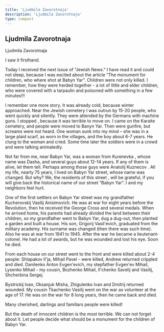```yaml
---
title: 'Ljudmila Zavorotnaja'
description: 'Ljudmila Zavorotnaja'
type: compact
---
```


## Ljudmila Zavorotnaja

Ljudmila Zavorotnaja

I saw it firsthand.

Today I received the next issue of "Jewish News." I have read it and could not
sleep, because I was excited about the article “The monument for children, who
where shot at Babyn Yar”. Children were not only killed. I remember, how they
were herded together - a lot of little and elder children, who were covered with
a tarpaulin and poisoned with something in a few minutes!!!

I remember one more story. It was already cold, because winter approached. Near
the Jewish cemetery I was outrun by 15-20 people, who went quickly and silently.
They were attended by the Germans with machine guns. I stopped , because it was
terrible to move on. I came on the Karaite cemetery, and people were moved to
Banyn Yar. Then were gunfire, but screams were not heard. One woman sunk into my
mind – she was in a large plaid scarf, as worn in the villages, and the boy
about 6-7 years. He clung to the woman and cried. Some time later the soldiers
were in a crowd and were talking animatedly.

Not far from me, near Babyn Yar, was a woman from Kurenevka , whose name was
Dasha, and several guys about 12-14 years. If any of them is alive, let them
tell. Perhaps among those guys were Anatolij Kuznecov . All my life, nearly 75
years, I lived on Babyn Yar street, whose name was changed. But why? We, the
residents of this street , will be grateful, if you will give back the
historical name of our street “Babyn Yar”. I and my neighbors feel hurt.

One of the first settlers on Babyn Yar street was my grandfather Kucherovskij
Vasilij Anisimovich. He was at war for eight years before the Revolution, then
he received the George Cross and several medals. When he arrived home, his
parents had already divided the land between their children, so my grandfather
went to Babyn Yar, dug a dug-out, then planted a garden and built a house. His
son, Grigorij Vasil'evich, graduated from the military academy. His surname was
changed (then there was such time). Also he was at war from 1941 to 1945. After
the war he became a lieutenant- colonel. He had a lot of awards, but he was
wounded and lost his eye. Soon he died.

From each house on our street went to the front and were killed about 2-4
people: Shlapakov Il'ja, Mihail Pavel - were killed, Andrew returned crippled
and died. Danilenko Anton Evgen'evich, my stepfather Evgen'ev Mihail, Lysenko
Mihail - my cousin, Bozhenko Mihail, Il'chenko Savelij and Vasilij, Shcherbina
Sergej.

Bystrickij Ivan, Oksanjuk Misha, Zhigulenko Ivan and Dmitrij returned wounded.
My cousin Tkachenko Vasilij went on the war as volunteer at the age of 17. He
was on the war for 8 long years, then he came back and died.

Many cherished, darlings and familiars people were killed!

But the death of innocent children is the most terrible. We can not forget about
it. Let people decide what should be a monument for the children of Babyn Yar.
